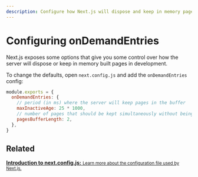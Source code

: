 ```yaml
---
description: Configure how Next.js will dispose and keep in memory pages created in development.
---
```


# Configuring onDemandEntries

Next.js exposes some options that give you some control over how the server will dispose or keep in memory built pages in development.

To change the defaults, open `next.config.js` and add the `onDemandEntries` config:

```js
module.exports = {
  onDemandEntries: {
    // period (in ms) where the server will keep pages in the buffer
    maxInactiveAge: 25 * 1000,
    // number of pages that should be kept simultaneously without being disposed
    pagesBufferLength: 2,
  },
}
```

## Related

<div className="card">
  <a href="/docs/api-reference/next.config.js/introduction.md">
    <b>Introduction to next.config.js:</b>
    <small>Learn more about the configuration file used by Next.js.</small>
  </a>
</div>


